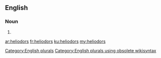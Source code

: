 ==English==

===Noun===
{{head|en}}

# {{plural of|heliodor}}

[[Category:English plurals]][[Category:English plurals using obsolete wikisyntax]]

[[ar:heliodors]]
[[fr:heliodors]]
[[ku:heliodors]]
[[my:heliodors]]